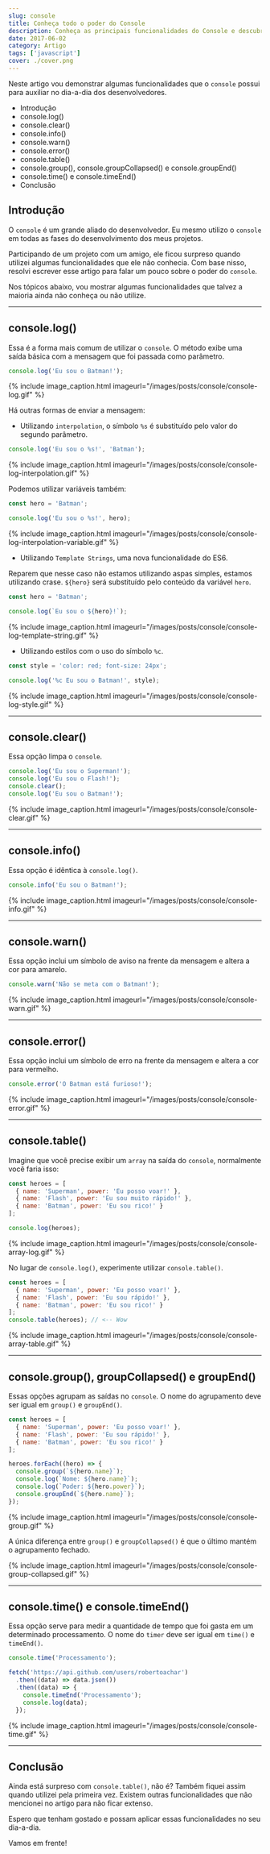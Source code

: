 ```yaml
---
slug: console
title: Conheça todo o poder do Console
description: Conheça as principais funcionalidades do Console e descubra como aumentar sua produtividade com alguns truques.
date: 2017-06-02
category: Artigo
tags: ['javascript']
cover: ./cover.png
---
```


Neste artigo vou demonstrar algumas funcionalidades que o `console` possui para auxiliar no dia-a-dia dos desenvolvedores.

- Introdução
- console.log()
- console.clear()
- console.info()
- console.warn()
- console.error()
- console.table()
- console.group(), console.groupCollapsed() e console.groupEnd()
- console.time() e console.timeEnd()
- Conclusão

<!--more-->

## Introdução

O `console` é um grande aliado do desenvolvedor. Eu mesmo utilizo o `console` em todas as fases do desenvolvimento dos meus projetos.

Participando de um projeto com um amigo, ele ficou surpreso quando utilizei algumas funcionalidades que ele não conhecia. Com base nisso, resolvi escrever esse artigo para falar um pouco sobre o poder do `console`.

Nos tópicos abaixo, vou mostrar algumas funcionalidades que talvez a maioria ainda não conheça ou não utilize.

---

## console.log()

Essa é a forma mais comum de utilizar o `console`. O método exibe uma saída básica com a mensagem que foi passada como parâmetro.

```javascript
console.log('Eu sou o Batman!');
```

{% include image_caption.html imageurl="/images/posts/console/console-log.gif" %}

Há outras formas de enviar a mensagem:

- Utilizando `interpolation`, o símbolo `%s` é substituído pelo valor do segundo parâmetro.

```javascript
console.log('Eu sou o %s!', 'Batman');
```

{% include image_caption.html imageurl="/images/posts/console/console-log-interpolation.gif" %}

Podemos utilizar variáveis também:

```javascript
const hero = 'Batman';

console.log('Eu sou o %s!', hero);
```

{% include image_caption.html imageurl="/images/posts/console/console-log-interpolation-variable.gif" %}

- Utilizando `Template Strings`, uma nova funcionalidade do ES6.

Reparem que nesse caso não estamos utilizando aspas simples, estamos utilizando crase. `${hero}` será substituído pelo conteúdo da variável `hero`.

```javascript
const hero = 'Batman';

console.log(`Eu sou o ${hero}!`);
```

{% include image_caption.html imageurl="/images/posts/console/console-log-template-string.gif" %}

- Utilizando estilos com o uso do símbolo `%c`.

```javascript
const style = 'color: red; font-size: 24px';

console.log('%c Eu sou o Batman!', style);
```

{% include image_caption.html imageurl="/images/posts/console/console-log-style.gif" %}

---

## console.clear()

Essa opção limpa o `console`.

```javascript
console.log('Eu sou o Superman!');
console.log('Eu sou o Flash!');
console.clear();
console.log('Eu sou o Batman!');
```

{% include image_caption.html imageurl="/images/posts/console/console-clear.gif" %}

---

## console.info()

Essa opção é idêntica à `console.log()`.

```javascript
console.info('Eu sou o Batman!');
```

{% include image_caption.html imageurl="/images/posts/console/console-info.gif" %}

---

## console.warn()

Essa opção inclui um símbolo de aviso na frente da mensagem e altera a cor para amarelo.

```javascript
console.warn('Não se meta com o Batman!');
```

{% include image_caption.html imageurl="/images/posts/console/console-warn.gif" %}

---

## console.error()

Essa opção inclui um símbolo de erro na frente da mensagem e altera a cor para vermelho.

```javascript
console.error('O Batman está furioso!');
```

{% include image_caption.html imageurl="/images/posts/console/console-error.gif" %}

---

## console.table()

Imagine que você precise exibir um `array` na saída do `console`, normalmente você faria isso:

```javascript
const heroes = [
  { name: 'Superman', power: 'Eu posso voar!' },
  { name: 'Flash', power: 'Eu sou muito rápido!' },
  { name: 'Batman', power: 'Eu sou rico!' }
];

console.log(heroes);
```

{% include image_caption.html imageurl="/images/posts/console/console-array-log.gif" %}

No lugar de `console.log()`, experimente utilizar `console.table()`.

```javascript
const heroes = [
  { name: 'Superman', power: 'Eu posso voar!' },
  { name: 'Flash', power: 'Eu sou rápido!' },
  { name: 'Batman', power: 'Eu sou rico!' }
];
console.table(heroes); // <-- Wow
```

{% include image_caption.html imageurl="/images/posts/console/console-array-table.gif" %}

---

## console.group(), groupCollapsed() e groupEnd()

Essas opções agrupam as saídas no `console`. O nome do agrupamento deve ser igual em `group()` e `groupEnd()`.

```javascript
const heroes = [
  { name: 'Superman', power: 'Eu posso voar!' },
  { name: 'Flash', power: 'Eu sou rápido!' },
  { name: 'Batman', power: 'Eu sou rico!' }
];

heroes.forEach((hero) => {
  console.group(`${hero.name}`);
  console.log(`Nome: ${hero.name}`);
  console.log(`Poder: ${hero.power}`);
  console.groupEnd(`${hero.name}`);
});
```

{% include image_caption.html imageurl="/images/posts/console/console-group.gif" %}

A única diferença entre `group()` e `groupCollapsed()` é que o último mantém o agrupamento fechado.

{% include image_caption.html imageurl="/images/posts/console/console-group-collapsed.gif" %}

---

## console.time() e console.timeEnd()

Essa opção serve para medir a quantidade de tempo que foi gasta em um determinado processamento. O nome do `timer` deve ser igual em `time()` e `timeEnd()`.

```javascript
console.time('Processamento');

fetch('https://api.github.com/users/robertoachar')
  .then((data) => data.json())
  .then((data) => {
    console.timeEnd('Processamento');
    console.log(data);
  });
```

{% include image_caption.html imageurl="/images/posts/console/console-time.gif" %}

---

## Conclusão

Ainda está surpreso com `console.table()`, não é? Também fiquei assim quando utilizei pela primeira vez. Existem outras funcionalidades que não mencionei no artigo para não ficar extenso.

Espero que tenham gostado e possam aplicar essas funcionalidades no seu dia-a-dia.

Vamos em frente!
